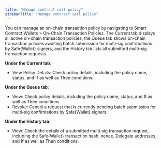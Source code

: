 ```yaml
---
title: "Manage contract call policy"
sidebarTitle: "Manage contract call policy"
---
```


You can manage an on-chain transaction policy by navigating to Smart Contract Wallets > On-Chain Transaction Policies. The Current tab displays all active on-chain transaction policies, the Queue tab shows on-chain transaction policies awaiting batch submission for multi-sig confirmations by Safe&#123;Wallet&#125; signers, and the History tab lists all submitted multi-sig transaction requests.

**Under the Current tab**:
- View Policy Details: Check policy details, including the policy name, status, and If as well as Then conditions.

**Under the Queue tab**:
- View: Check policy details, including the policy name, status, and If as well as Then conditions.
- Revoke: Cancel a request that is currently pending batch submission for multi-sig confirmations by Safe&#123;Wallet&#125; signers.

**Under the History tab**:
- View: Check the details of a submitted multi-sig transaction request, including the Safe&#123;Wallet&#125; transaction hash, nonce, Delegate addresses, and If as well as Then conditions.


